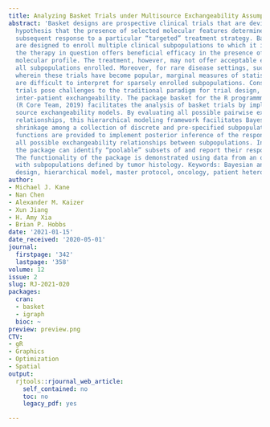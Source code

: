 ```yaml
---
title: Analyzing Basket Trials under Multisource Exchangeability Assumptions
abstract: 'Basket designs are prospective clinical trials that are devised with the
  hypothesis that the presence of selected molecular features determine a patient’s
  subsequent response to a particular “targeted” treatment strategy. Basket trials
  are designed to enroll multiple clinical subpopulations to which it is assumed that
  the therapy in question offers beneficial efficacy in the presence of the targeted
  molecular profile. The treatment, however, may not offer acceptable efficacy to
  all subpopulations enrolled. Moreover, for rare disease settings, such as oncology
  wherein these trials have become popular, marginal measures of statistical evidence
  are difficult to interpret for sparsely enrolled subpopulations. Consequently, basket
  trials pose challenges to the traditional paradigm for trial design, which assumes
  inter-patient exchangeability. The package basket for the R programmming environment
  (R Core Team, 2019) facilitates the analysis of basket trials by implementing multi
  source exchangeability models. By evaluating all possible pairwise exchangeability
  relationships, this hierarchical modeling framework facilitates Bayesian posterior
  shrinkage among a collection of discrete and pre-specified subpopulations. Analysis
  functions are provided to implement posterior inference of the response rates and
  all possible exchangeability relationships between subpopulations. In addition,
  the package can identify “poolable” subsets of and report their response characteristics.
  The functionality of the package is demonstrated using data from an oncology study
  with subpopulations defined by tumor histology. Keywords: Bayesian analysis, basket
  design, hierarchical model, master protocol, oncology, patient heterogeneity'
author:
- Michael J. Kane
- Nan Chen
- Alexander M. Kaizer
- Xun Jiang
- H. Amy Xia
- Brian P. Hobbs
date: '2021-01-15'
date_received: '2020-05-01'
journal:
  firstpage: '342'
  lastpage: '358'
volume: 12
issue: 2
slug: RJ-2021-020
packages:
  cran:
  - basket
  - igraph
  bioc: ~
preview: preview.png
CTV:
- gR
- Graphics
- Optimization
- Spatial
output:
  rjtools::rjournal_web_article:
    self_contained: no
    toc: no
    legacy_pdf: yes

---
```

